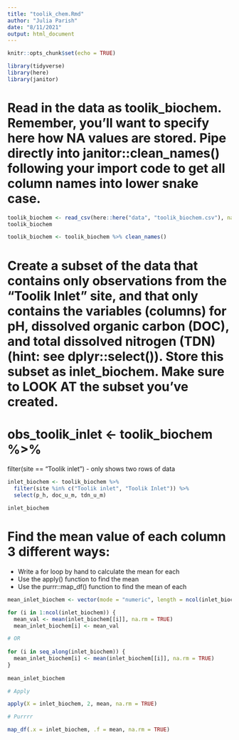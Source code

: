 ```yaml
---
title: "toolik_chem.Rmd"
author: "Julia Parish"
date: "8/11/2021"
output: html_document
---
```


```r
knitr::opts_chunk$set(echo = TRUE)

library(tidyverse)
library(here)
library(janitor)

```
# Read in the data as toolik_biochem. Remember, you’ll want to specify here how NA values are stored. Pipe directly into janitor::clean_names() following your import code to get all column names into lower snake case.

```r
toolik_biochem <- read_csv(here::here("data", "toolik_biochem.csv"), na = ".")
toolik_biochem

toolik_biochem <- toolik_biochem %>% clean_names()

```

# Create a subset of the data that contains only observations from the “Toolik Inlet” site, and that only contains the variables (columns) for pH, dissolved organic carbon (DOC), and total dissolved nitrogen (TDN) (hint: see dplyr::select()). Store this subset as inlet_biochem. Make sure to LOOK AT the subset you’ve created.

# obs_toolik_inlet <- toolik_biochem %>% 
  filter(site == "Toolik inlet") - only shows two rows of data

```r
inlet_biochem <- toolik_biochem %>% 
  filter(site %in% c("Toolik inlet", "Toolik Inlet")) %>% 
  select(p_h, doc_u_m, tdn_u_m)

inlet_biochem

```
# Find the mean value of each column 3 different ways:
- Write a for loop by hand to calculate the mean for each
- Use the apply() function to find the mean
- Use the purrr::map_df() function to find the mean of each

```r
mean_inlet_biochem <- vector(mode = "numeric", length = ncol(inlet_biochem))

for (i in 1:ncol(inlet_biochem)) {
  mean_val <- mean(inlet_biochem[[i]], na.rm = TRUE)
  mean_inlet_biochem[i] <- mean_val

# OR 
  
for (i in seq_along(inlet_biochem)) {
  mean_inlet_biochem[i] <- mean(inlet_biochem[[i]], na.rm = TRUE)
} 
  
mean_inlet_biochem

# Apply 

apply(X = inlet_biochem, 2, mean, na.rm = TRUE)

# Purrrr

map_df(.x = inlet_biochem, .f = mean, na.rm = TRUE)


```
 